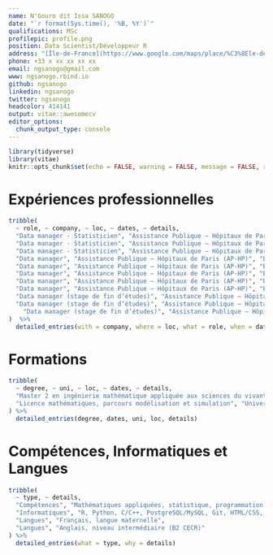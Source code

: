 ```yaml
---
name: N'Gouro dit Issa SANOGO
date: "`r format(Sys.time(), '%B, %Y')`"
qualifications: MSc
profilepic: profile.png
position: Data Scientist/Développeur R
address: "[Île-de-France](https://www.google.com/maps/place/%C3%8Ele-de-France/@48.6771669,1.3813937,8z/data=!3m1!4b1!4m5!3m4!1s0x47e5e1c403a68c17:0x10b82c3688b2570!8m2!3d48.8499198!4d2.6370411)"
phone: +33 x xx xx xx xx
email: ngsanogo@gmail.com
www: ngsanogo.rbind.io
github: ngsanogo
linkedin: ngsanogo
twitter: ngsanogo
headcolor: 414141
output: vitae::awesomecv
editor_options: 
  chunk_output_type: console
---
```


```r
library(tidyverse)
library(vitae)
knitr::opts_chunk$set(echo = FALSE, warning = FALSE, message = FALSE, results = "asis")
```

# Expériences professionnelles

```r
tribble(
  ~ role, ~ company, ~ loc, ~ dates, ~ details,
  "Data manager - Statisticien", "Assistance Publique – Hôpitaux de Paris (AP-HP)", "Boulogne-Billancourt, France", "Avril 2019 - Auj.", "Toutes mes missions de data manager",
  "Data manager - Statisticien", "Assistance Publique – Hôpitaux de Paris (AP-HP)", "Boulogne-Billancourt, France", "Avril 2019 - Auj.", "Rédaction de plan d'analyse statistique",
  "Data manager - Statisticien", "Assistance Publique – Hôpitaux de Paris (AP-HP)", "Boulogne-Billancourt, France", "Avril 2019 - Auj.", "Analyse statistique",
  "Data manager", "Assistance Publique – Hôpitaux de Paris (AP-HP)", "Boulogne-Billancourt, France", "Sept. 2017 - Auj.", "Création d'eCRF",
  "Data manager", "Assistance Publique – Hôpitaux de Paris (AP-HP)", "Boulogne-Billancourt, France", "Sept. 2017 - Auj.", "Développement d'algorithme de contrôle de cohérence en R",
  "Data manager", "Assistance Publique – Hôpitaux de Paris (AP-HP)", "Boulogne-Billancourt, France", "Sept. 2017 - Auj.", "Développement de packages R",
  "Data manager", "Assistance Publique – Hôpitaux de Paris (AP-HP)", "Boulogne-Billancourt, France", "Sept. 2017 - Auj.", "Développement d'application en Shiny",
  "Data manager", "Assistance Publique – Hôpitaux de Paris (AP-HP)", "Boulogne-Billancourt, France", "Sept. 2017 - Auj.", "Reporting en Sweave (R + LaTeX)",
  "Data manager (stage de fin d’études)", "Assistance Publique – Hôpitaux de Paris (AP-HP)", "Boulogne-Billancourt, France", "Févr. 2017 - Août 2017", "Création d'eCRF",
  "Data manager (stage de fin d’études)", "Assistance Publique – Hôpitaux de Paris (AP-HP)", "Boulogne-Billancourt, France", "Févr. 2017 - Août 2017", "Développement d'algorithme de contrôle de cohérence en R",
    "Data manager (stage de fin d’études)", "Assistance Publique – Hôpitaux de Paris (AP-HP)", "Boulogne-Billancourt, France", "Févr. 2017 - Août 2017", "Reporting en Sweave (R + LaTeX)"
)  %>% 
  detailed_entries(with = company, where = loc, what = role, when = dates, why = details)
```

# Formations

```r
tribble(
  ~ degree, ~ uni, ~ loc, ~ dates, ~ details,
  "Master 2 en ingénierie mathématique appliquée aux sciences du vivant", "Université Paris Descartes", "Paris, France", "Sept. 2016 - Sept. 2017", "Mathématiques appliquées, Biostatistique, Base de données, Receuil de données, Programmation",
  "Licence mathématiques, parcours modélisation et simulation", "Université Paris Descartes", "Paris, France", "Sept. 2014 - Sept. 2015", "Mathématiques, Probabilité, Statistique"
) %>% 
  detailed_entries(degree, dates, uni, loc, details)
```

# Compétences, Informatiques et Langues

```r
tribble(
  ~ type, ~ details,
  "Compétences", "Mathématiques appliquées, statistique, programmation, data management, receuil de données.",
  "Informatiques", "R, Python, C/C++, PostgreSQL/MySQL, Git, HTML/CSS, LaTeX, Limesurvey, RedCap, CleanWeb, Linux",
  "Langues", "Français, langue maternelle",
  "Langues", "Anglais, niveau intermédiaire (B2 CECR)"
) %>%
  detailed_entries(what = type, why = details)
```
